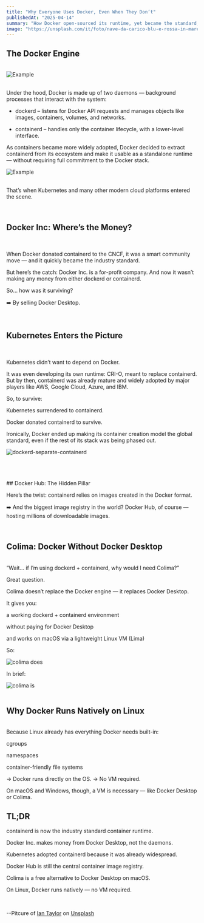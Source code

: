 ```yaml
---
title: "Why Everyone Uses Docker, Even When They Don’t"
publishedAt: "2025-04-14"
summary: "How Docker open-sourced its runtime, yet became the standard, and found survival through developer tools"
image: "https://unsplash.com/it/foto/nave-da-carico-blu-e-rossa-in-mare-durante-il-giorno-jOqJbvo1P9g"
---
```


## The Docker Engine

<br />
<Image src="/docker-engine.png" width={400} height={350} alt="Example" />
<br />
<br />

Under the hood, Docker is made up of two daemons — background processes that interact
with the system:

- dockerd – listens for Docker API requests and manages objects like images, containers, volumes, and networks.

- containerd – handles only the container lifecycle, with a lower-level interface.

As containers became more widely adopted, Docker decided to extract containerd from its ecosystem and make it usable as a standalone runtime — without requiring full commitment to the Docker stack.

<Image src="/dockerd-containerd.png" width={400} height={350} alt="Example" />
<br />
<br />

That’s when Kubernetes and many other modern cloud platforms entered the scene.

<br />

## Docker Inc: Where’s the Money?

<br />

When Docker donated containerd to the CNCF, it was a smart community move — and it quickly became the industry standard.

But here’s the catch:
Docker Inc. is a for-profit company.
And now it wasn’t making any money from either dockerd or containerd.

So… how was it surviving?

➡️ By selling Docker Desktop.

<br />

## Kubernetes Enters the Picture

<br />

Kubernetes didn’t want to depend on Docker.

It was even developing its own runtime: CRI-O, meant to replace containerd.
But by then, containerd was already mature and widely adopted by major players like AWS, Google Cloud, Azure, and IBM.

So, to survive:

Kubernetes surrendered to containerd.

Docker donated containerd to survive.

Ironically, Docker ended up making its container creation model the global standard, even if the rest of its stack was being phased out.

<Image
  src="/dockerd-separate.containerd.png"
  width={400}
  height={350}
  alt="dockerd-separate-containerd"
/>

<br />
<br />
<br />
## Docker Hub: The Hidden Pillar

<br />

Here’s the twist:
containerd relies on images created in the Docker format.

➡️ And the biggest image registry in the world?
Docker Hub, of course — hosting millions of downloadable images.

<br />

## Colima: Docker Without Docker Desktop

<br />
“Wait… if I’m using dockerd + containerd, why would I need Colima?”

Great question.

Colima doesn’t replace the Docker engine — it replaces Docker Desktop.

It gives you:

a working dockerd + containerd environment

without paying for Docker Desktop

and works on macOS via a lightweight Linux VM (Lima)

So:

<Image src="/colima-does.png" width={600} height={200} alt="colima does" />

<br />

In brief:

<Image src="/colima-is.png" width={600} height={350} alt="colima is" />
<br />
<br />

## Why Docker Runs Natively on Linux

<br />
Because Linux already has everything Docker needs built-in:

cgroups

namespaces

container-friendly file systems

→ Docker runs directly on the OS.
→ No VM required.

On macOS and Windows, though, a VM is necessary — like Docker Desktop or Colima.

## TL;DR

containerd is now the industry standard container runtime.

Docker Inc. makes money from Docker Desktop, not the daemons.

Kubernetes adopted containerd because it was already widespread.

Docker Hub is still the central container image registry.

Colima is a free alternative to Docker Desktop on macOS.

On Linux, Docker runs natively — no VM required.

<br />

--Pitcure of <a href="https://unsplash.com/it/@carrier_lost?utm_content=creditCopyText&utm_medium=referral&utm_source=unsplash">Ian Taylor</a> on <a href="https://unsplash.com/it/foto/nave-da-carico-blu-e-rossa-in-mare-durante-il-giorno-jOqJbvo1P9g?utm_content=creditCopyText&utm_medium=referral&utm_source=unsplash">Unsplash</a>
